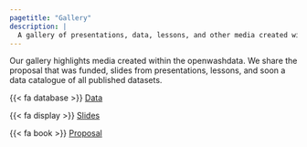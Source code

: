 ```yaml
---
pagetitle: "Gallery"
description: |
  A gallery of presentations, data, lessons, and other media created within openwashdata. 
---
```


<script defer data-domain="openwashdata.org" src="https://plausible.io/js/script.js"></script>

Our gallery highlights media created within the openwashdata. We share the proposal that was funded, slides from presentations, lessons, and soon a data catalogue of all published datasets.


{{< fa database >}} [Data](/pages/gallery/data/index.qmd)

{{< fa display >}} [Slides](/pages/gallery/slides/index.qmd)

{{< fa book >}} [Proposal](/pages/gallery/proposal/index.qmd)